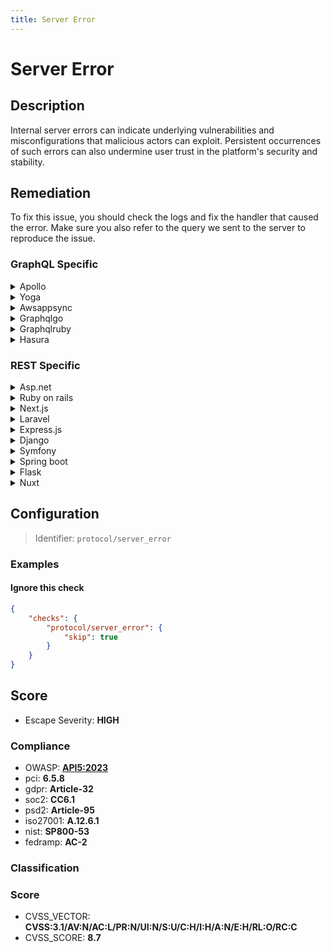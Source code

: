 ```yaml
---
title: Server Error
---
```


# Server Error

## Description

Internal server errors can indicate underlying vulnerabilities and misconfigurations that malicious actors can exploit. Persistent occurrences of such errors can also undermine user trust in the platform's security and stability.


## Remediation

To fix this issue, you should check the logs and fix the handler that caused the error.
Make sure you also refer to the query we sent to the server to reproduce the issue.



### GraphQL Specific

<details>
    <summary>Apollo</summary>

Ensure that Apollo Server is properly configured to handle errors and to log them for further analysis. Use the 'formatError' function to customize error responses and avoid exposing stack traces or sensitive information to clients.

</details>

<details>
    <summary>Yoga</summary>

Regularly update GraphQL Yoga to the latest version to benefit from security patches. Implement proper error handling and logging to monitor and address issues promptly.

</details>

<details>
    <summary>Awsappsync</summary>

Configure AWS AppSync resolvers and data sources to handle errors gracefully. Use CloudWatch to monitor and log errors for analysis and ensure IAM roles and security are correctly set up.

</details>

<details>
    <summary>Graphqlgo</summary>

Keep the GraphQL Go library updated and use middleware for error handling to log and mask errors before they reach the client.

</details>

<details>
    <summary>Graphqlruby</summary>

In GraphQL Ruby, use rescue_from within your base field or base object to catch exceptions and handle them appropriately.

</details>

<details>
    <summary>Hasura</summary>

Monitor Hasura logs and set up alerts for internal server errors. Ensure that the Hasura engine is up-to-date and that error handling is configured to prevent information leaks.

</details>


### REST Specific

<details>
    <summary>Asp.net</summary>

Use custom error handling middleware in ASP.NET to catch and log exceptions. Ensure that detailed error information is not returned to the client.

</details>

<details>
    <summary>Ruby on rails</summary>

Implement exception handling in your Rails controllers and use a centralized logging system to track errors. Avoid exposing stack traces to end-users.

</details>

<details>
    <summary>Next.js</summary>

Create a custom error handling API in Next.js to intercept and log server errors. Ensure that the API does not send sensitive error details to the client.

</details>

<details>
    <summary>Laravel</summary>

Use Laravel's exception handler to manage exceptions and log them. Ensure that the debug mode is off in production to prevent sensitive information disclosure.

</details>

<details>
    <summary>Express.js</summary>

Implement error-handling middleware in Express.js to catch and log errors. Make sure to send generic error messages to the client.

</details>

<details>
    <summary>Django</summary>

In Django, use custom middleware to handle server errors and log them. Ensure DEBUG is set to False in production settings.

</details>

<details>
    <summary>Symfony</summary>

Configure Symfony's exception listener to log errors and return a generic response to the client to avoid information leakage.

</details>

<details>
    <summary>Spring boot</summary>

Use @ControllerAdvice in Spring Boot to handle exceptions globally. Log the exceptions and return a ResponseEntity with a generic error message.

</details>

<details>
    <summary>Flask</summary>

Utilize Flask's error handling capabilities to log exceptions and return a generic error message to the client.

</details>

<details>
    <summary>Nuxt</summary>

In Nuxt.js, create a custom error page to handle server errors and ensure that error details are logged but not displayed to the user.

</details>

## Configuration

> Identifier: `protocol/server_error`



### Examples



#### Ignore this check

```json
{
    "checks": {
        "protocol/server_error": {
            "skip": true
        }
    }
}
```




## Score

- Escape Severity: **<span className="high-severity">HIGH</span>**

### Compliance

- OWASP: **[API5:2023](https://github.com/OWASP/API-Security/blob/master/editions/2023/en/0xa5-broken-function-level-authorization.md)**
- pci: **6.5.8**
- gdpr: **Article-32**
- soc2: **CC6.1**
- psd2: **Article-95**
- iso27001: **A.12.6.1**
- nist: **SP800-53**
- fedramp: **AC-2**

### Classification






### Score

- CVSS_VECTOR: **CVSS:3.1/AV:N/AC:L/PR:N/UI:N/S:U/C:H/I:H/A:N/E:H/RL:O/RC:C**
- CVSS_SCORE: **8.7**

